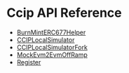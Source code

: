 # Ccip API Reference

- [BurnMintERC677Helper](BurnMintERC677Helper.mdx)
- [CCIPLocalSimulator](CCIPLocalSimulator.mdx)
- [CCIPLocalSimulatorFork](CCIPLocalSimulatorFork.mdx)
- [MockEvm2EvmOffRamp](MockEvm2EvmOffRamp.mdx)
- [Register](Register.mdx)

